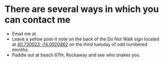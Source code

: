 
# There are several ways in which you can contact me

- Email me at <EmailLink />.
- Leave a yellow post-it note on the back of the Do Not Walk sign located at [40.730023,-74.0020462](https://www.google.com/maps/place/40%C2%B043'48.1%22N+74%C2%B000'07.4%22W/) on the third tuesday of odd numbered months.
- Paddle out at beach 67th, Rockaway and see who snakes you.
